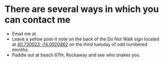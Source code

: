 
# There are several ways in which you can contact me

- Email me at <EmailLink />.
- Leave a yellow post-it note on the back of the Do Not Walk sign located at [40.730023,-74.0020462](https://www.google.com/maps/place/40%C2%B043'48.1%22N+74%C2%B000'07.4%22W/) on the third tuesday of odd numbered months.
- Paddle out at beach 67th, Rockaway and see who snakes you.
